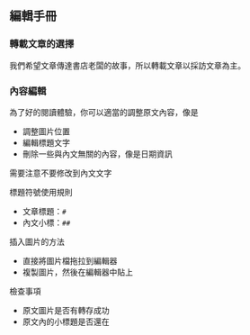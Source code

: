 ## 編輯手冊

### 轉載文章的選擇

我們希望文章傳達書店老闆的故事，所以轉載文章以採訪文章為主。

### 內容編輯

為了好的閱讀體驗，你可以適當的調整原文內容，像是
 - 調整圖片位置
 - 編輯標題文字
 - 刪除一些與內文無關的內容，像是日期資訊

需要注意不要修改到內文文字

標題符號使用規則

- 文章標題：`#`
- 內文小標：`##`

插入圖片的方法

- 直接將圖片檔拖拉到編輯器
- 複製圖片，然後在編輯器中貼上


檢查事項

- 原文圖片是否有轉存成功
- 原文內的小標題是否還在